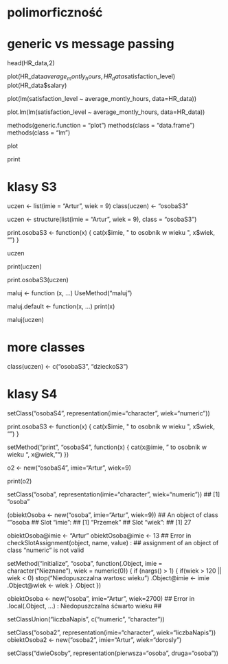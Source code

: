 # polimorficzność

# generic vs message passing


head(HR_data,2)

plot(HR_data$average_montly_hours, HR_data$satisfaction_level)
plot(HR_data$salary)

plot(lm(satisfaction_level ~ average_montly_hours, data=HR_data))

plot.lm(lm(satisfaction_level ~ average_montly_hours, data=HR_data))


methods(generic.function = "plot")
methods(class = "data.frame")
methods(class = "lm")

plot

print



# klasy S3

uczen <- list(imie = "Artur", wiek = 9)
class(uczen) <- "osobaS3"

uczen <- structure(list(imie = "Artur", wiek = 9), class = "osobaS3")

print.osobaS3 <- function(x) {
  cat(x$imie, " to osobnik w wieku ", x$wiek, "\n\n")
}

uczen

print(uczen)

print.osobaS3(uczen)

maluj <- function (x, ...)
  UseMethod("maluj")

maluj.default <- function(x, ...)
  print(x)


maluj(uczen)

# more classes
class(uczen) <- c("osobaS3", "dzieckoS3")


# klasy S4

setClass("osobaS4", representation(imie="character", wiek="numeric"))

print.osobaS3 <- function(x) {
  cat(x$imie, " to osobnik w wieku ", x$wiek, "\n\n")
}


setMethod("print", "osobaS4",
          function(x) {
            cat(x@imie, " to osobnik w wieku ", x@wiek, "\n\n")
          })

o2 <- new("osobaS4", imie="Artur", wiek=9)

print(o2)


setClass("osoba", representation(imie="character",
                                 wiek="numeric"))
## [1] "osoba"

(obiektOsoba <- new("osoba", imie="Artur", wiek=9))
## An object of class “”osoba
## Slot "imie":
## [1] "Przemek"
## Slot "wiek":
## [1] 27

obiektOsoba@imie <- "Artur"
obiektOsoba@imie <- 13
## Error in checkSlotAssignment(object, name, value) :
## assignment of an object of class "numeric" is not valid

setMethod("initialize", "osoba",
          function(.Object, imie = character("Nieznane"), wiek = numeric(0)) {
            if (nargs() > 1) {
              if(wiek > 120 || wiek < 0)
                stop("Niedopuszczalna wartosc wieku")
              .Object@imie <- imie
              .Object@wiek <- wiek
            }
            .Object
          })

obiektOsoba <- new("osoba", imie="Artur", wiek=2700)
## Error in .local(.Object, ...) : Niedopuszczalna śćwarto wieku
##

setClassUnion("liczbaNapis", c("numeric", "character"))

setClass("osoba2", representation(imie="character", wiek="liczbaNapis"))
obiektOsoba2 <- new("osoba2", imie="Artur", wiek="dorosly")

setClass("dwieOsoby", representation(pierwsza="osoba", druga="osoba"))




